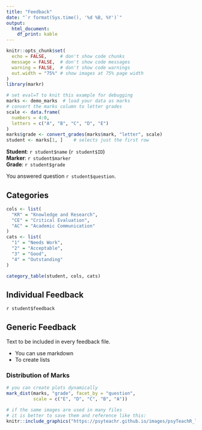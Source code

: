 ```yaml
---
title: "Feedback"  
date: "`r format(Sys.time(), '%d %B, %Y')`"  
output: 
  html_document:
    df_print: kable
---
```


```r
knitr::opts_chunk$set(
  echo = FALSE,     # don't show code chunks
  message = FALSE,  # don't show code messages
  warning = FALSE,  # don't show code warnings
  out.width = "75%" # show images at 75% page width
)
library(markr)
```

```r
# set eval=T to knit this example for debugging
marks <- demo_marks  # load your data as marks
# convert the marks column to letter grades
scale <- data.frame(
  numbers = 4:0,
  letters = c("A", "B", "C", "D", "E")
)
marks$grade <- convert_grades(marks$mark, "letter", scale)
student <- marks[1, ]    # selects just the first row
```

**Student**: `r student$name` (`r student$ID`)  
**Marker**: `r student$marker`  
**Grade**: `r student$grade`

You answered question `r student$question`.

## Categories

```r
cols <- list(
  "KR" = "Knowledge and Research",
  "CE" = "Critical Evaluation",
  "AC" = "Academic Communication"
)
cats <- list(
  "1" = "Needs Work",
  "2" = "Acceptable",
  "3" = "Good",
  "4" = "Outstanding"
)

category_table(student, cols, cats)
```

## Individual Feedback

`r student$feedback`

## Generic Feedback

Text to be included in every feedback file.

* You can use markdown
* To create lists

### Distribution of Marks

```r
# you can create plots dynamically
mark_dist(marks, "grade", facet_by = "question", 
          scale = c("E", "D", "C", "B", "A"))
```

```r
# if the same images are used in many files 
# it is better to save them and reference like this:
knitr::include_graphics("https://psyteachr.github.io/images/psyTeachR_logo.png")
```





